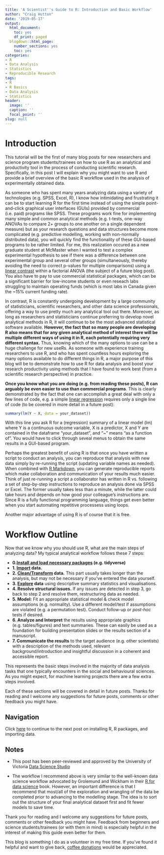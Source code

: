 ```yaml
---
title: 'A Scientist''s Guide to R: Introduction and Basic Workflow'
author: "Craig Hutton"
date: '2019-05-17'
output:
  html_document:
    toc: yes
    df_print: paged
  blogdown::html_page:
    number_sections: yes
    toc: yes
categories:
- R
- Data Analysis
- Statistics
- Reproducible Research
tags:
- R
- R Basics
- Data Analysis
- Statistics
header:
  image: ''
  caption: ''
  focal_point: ''
slug: null
---
```


# **Introduction**

This tutorial will be the first of many blog posts for new researchers and science program students/trainees on how to use R as an analytical and productivity tool in the process of conducting scientific research. Specifically, in this post I will explain why you might want to use R and provide a brief overview of the basic R workflow used in the analysis of experimentally obtained data.

As someone who has spent many years analyzing data using a variety of technologies (e.g. SPSS, Excel, R), I know how intimidating and frustrating it can be to start learning R for the first time instead of using the simple point-and-click graphical user interfaces (GUIs) provided by commercial (i.e. paid) programs like SPSS. These programs work fine for implementing many simple and common analytical methods (e.g. t-tests, one-way ANOVAs to compare 2+ groups to one another on a single dependent measure) but as your research questions and data structures become more complicated (e.g. predictive modelling, working with non-normally distributed data), you will quickly find the functionality of these GUI-based programs to be rather limited. For me, this realization occured as a new graduate student at McMaster when I wanted to test a complex experimental hypothesis to see if there was a difference between one experimental group and several other groups (simultaneously, thereby avoiding the need to correct p-values for multiple comparisons) using a [linear contrast](http://www.utdallas.edu/~herve/abdi-contrasts2010-pretty.pdf) within a factorial ANOVA (the subject of a future blog post). You also have to pay to use commercial statistical packages, which can be a significant barrier for low-income students or even reseach labs struggling to maintain operating funds (which is most labs in Canada given the ~15% current funding rate).

In contrast, R is constantly undergoing development by a large community of statisticians, scientific researchers, and other data science professionals, offering a way to use pretty much any analytical tool out there. Moreover, as long as researchers and statisticians continue preferring to develop novel analytical methods in R, it will continue to be the most advanced statistical software available. **However, the fact that so many people are developing R also means that for any given analytical method of interest there will be multiple different ways of using it in R, each potentially requiring very different syntax.** Thus, knowing which of the many options to use can be a huge challenge for new useRs. As someone with experience training researchers to use R, and who has spent countless hours exploring the many options available to do different things in R, a major purpose of this blog will be to demonstrate how to use R for data analysis and boost your research productivity using methods that I have found to work best (from a scientific research perspective) in practice. 

**Once you know what you are doing (e.g. from reading these posts), R can arguably be even easier to use than commercial programs**. This is clearly demonstrated by the fact that one can accomplish a great deal with only a few lines of code, e.g. a simple [linear regression](http://www.stat.yale.edu/Courses/1997-98/101/linreg.htm) requires only a single line of code (to be covered in more detail in a future post):

```r

summary(lm(Y ~ X, data = your_dataset)) 

```

With this line you ask R for a (regression) summary of a linear model (lm) where Y is a continuous outcome variable, X is a predictor, X and Y are contained in the dataframe "your_dataset", and "~" means "as a function of". You would have to click through seveal menus to obtain the same results in a GUI-based program.

Perhaps the greatest benefit of using R is that once you have written a script to conduct an analysis, you can reproduce that analysis with new data simply by re-running the script (updating variable names as needed). When combined with [R Markdown](https://bookdown.org/yihui/rmarkdown/), you can generate reproducible reports which make collaboration and communication of your results much easier. Think of just re-running a script a collaborator has written in R vs. following a set of step-by-step instructions to reproduce an analysis done via SPSS or Excel. The former usually takes less than a minute, while the latter could take hours and depends on how good your colleague's instructions are. Since R is a fully functional programming language, things get even better when you start automating repetitive processess using loops. 

Another major advantage of using R is of course that it is free. 


# **Workflow Outline**

Now that we know why you should use R, what are the main steps of analyzing data? My typical analytical workflow follows these 7 steps:

  * **0.[Install and load necessary packages](https://craig.rbind.io/post/2019-06-22-asgr-1-getting-data-into-r/#installing-and-loading-r-packages) (e.g. tidyverse)**
  * **1. [Import](https://craig.rbind.io/post/2019-06-22-asgr-1-getting-data-into-r/#how-to-get-your-data-into-r) data.**
  * **2. [Clean/Transform](https://craig.rbind.io/post/2019-08-06-asgr-2-0-basic-operations-and-data-structures/) data.** This part usually takes longer than the analysis, but may not be necessary if you've entered the data yourself.
  * **3. [Explore](https://craig.rbind.io/post/2020-12-07-asgr-3-0-exploring-data-with-elucidate/) data** using descriptive summary statistics and visualisations.
  * **4. Resolve structural issues.** If any issues are detected in step 3, go back to step 2 and resolve them, restructuring data as needed.
  * **5. Model:** Fit an appropriate statistical model & check model assumptions (e.g. normality). Use a different model/test if assumptions are violated (e.g. a permutation test). Conduct follow-up or *post-hoc* tests if desired.
  * **6. Analyze and Interpret** the results using appropriate graphics (e.g. tables/figures) and text summaries. These can easily be used as a foundation for building presentation slides or the results section of a manuscript.
  * **7. Communicate the results** to the target audience (e.g. other scientists) with a description of the methods used, relevant background/introduction and insightful discussion in a coherent and accessible report.
  
This represents the basic steps involved in the majority of data analysis tasks that one typically encounters in the social and behavioural sciences. As you might expect, for machine learning projects there are a few extra steps involved.
  
Each of these sections will be covered in detail in future posts. Thanks for reading and I welcome any suggestions for future posts, comments or other feedback you might have.

## Navigation

Click [here](https://craig.rbind.io/post/2019-06-22-asgr-1-getting-data-into-r/) to continue to the next post on installing R, R packages, and importing data.

## Notes

* This post has been peer-reviewed and approved by the University of Victoria [Data Science Studio][DSSlink]

[DSSlink]:https://dss-ialh.rbind.io/#about

* The workflow I recommend above is very similar to the well-known data science workflow advocated by Grolemund and Wickham in their [R for data science](https://r4ds.had.co.nz/explore-intro.html) book. However, an important difference is that I recommend that most/all of the exploration and wrangling of the data be completed prior to advancing to the modelling stage. The idea is to sort out the structure of your final analytical dataset first and fit fewer models to save time.

Thank you for reading and I welcome any suggestions for future posts, comments or other feedback you might have. Feedback from beginners and science students/trainees (or with them in mind) is especially helpful in the interest of making this guide even better for them.

This blog is something I do as a volunteer in my free time. If you've found it helpful and want to give back, [coffee donations](https://www.buymeacoffee.com/huttoncp) would be appreciated. 

<script type="text/javascript" src="https://cdnjs.buymeacoffee.com/1.0.0/button.prod.min.js" data-name="bmc-button" data-slug="huttoncp" data-color="#FF5F5F" data-emoji=""  data-font="Cookie" data-text="Buy me a coffee" data-outline-color="#000000" data-font-color="#ffffff" data-coffee-color="#FFDD00" ></script>
